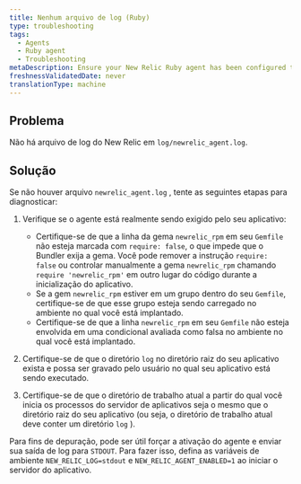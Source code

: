 ```yaml
---
title: Nenhum arquivo de log (Ruby)
type: troubleshooting
tags:
  - Agents
  - Ruby agent
  - Troubleshooting
metaDescription: Ensure your New Relic Ruby agent has been configured to generate log files.
freshnessValidatedDate: never
translationType: machine
---
```


## Problema

Não há arquivo de log do New Relic em `log/newrelic_agent.log`.

## Solução

Se não houver arquivo `newrelic_agent.log` , tente as seguintes etapas para diagnosticar:

1. Verifique se o agente está realmente sendo exigido pelo seu aplicativo:

   * Certifique-se de que a linha da gema `newrelic_rpm` em seu `Gemfile` não esteja marcada com `require: false`, o que impede que o Bundler exija a gema. Você pode remover a instrução `require: false` ou controlar manualmente a gema `newrelic_rpm` chamando `require 'newrelic_rpm'` em outro lugar do código durante a inicialização do aplicativo.
   * Se a gem `newrelic_rpm` estiver em um grupo dentro do seu `Gemfile`, certifique-se de que esse grupo esteja sendo carregado no ambiente no qual você está implantado.
   * Certifique-se de que a linha `newrelic_rpm` em seu `Gemfile` não esteja envolvida em uma condicional avaliada como falsa no ambiente no qual você está implantado.

2. Certifique-se de que o diretório `log` no diretório raiz do seu aplicativo exista e possa ser gravado pelo usuário no qual seu aplicativo está sendo executado.

3. Certifique-se de que o diretório de trabalho atual a partir do qual você inicia os processos do servidor de aplicativos seja o mesmo que o diretório raiz do seu aplicativo (ou seja, o diretório de trabalho atual deve conter um diretório `log` ).

Para fins de depuração, pode ser útil forçar a ativação do agente e enviar sua saída de log para `STDOUT`. Para fazer isso, defina as variáveis de ambiente `NEW_RELIC_LOG=stdout` e `NEW_RELIC_AGENT_ENABLED=1` ao iniciar o servidor do aplicativo.
